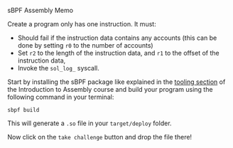 
<ChallengeTitle>sBPF Assembly Memo</ChallengeTitle>

Create a program only has one instruction. It must:
- Should fail if the instruction data contains any accounts (this can be done by setting `r0` to the number of accounts)
- Set `r2` to the length of the instruction data, and `r1` to the offset of the instruction data, 
- Invoke the `sol_log_` syscall.

Start by installing the sBPF package like explained in the [tooling section](/en/courses/introduction-to-assembly/tooling) of the Introduction to Assembly course and build your program using the following command in your terminal:

```
sbpf build
```

This will generate a `.so` file in your `target/deploy` folder. 

Now click on the `take challenge` button and drop the file there!

<RequirementList>
  <Requirement
    title="Challenge 1: Testing the Memo"
    description="Your program should suceed and log `Hello, Solana!`"
  />

  <Requirement
    title="Challenge 2: Testing the Memo with Different Input"
    description="To make sure that you didn't hardcode the `Hello, Solana!` string, we try again with another input: `Hello, Solana, but different!`"
  />
</RequirementList>




